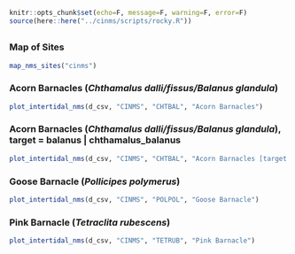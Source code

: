 
```r
knitr::opts_chunk$set(echo=F, message=F, warning=F, error=F)
source(here::here("../cinms/scripts/rocky.R"))
```

## {.tabset}

### Map of Sites

```r
map_nms_sites("cinms")
```

### Acorn Barnacles (_Chthamalus dalli/fissus/Balanus glandula_) {.active}

```r
plot_intertidal_nms(d_csv, "CINMS", "CHTBAL", "Acorn Barnacles")
```

### Acorn Barnacles (_Chthamalus dalli/fissus/Balanus glandula_), target = balanus | chthamalus_balanus

```r
plot_intertidal_nms(d_csv, "CINMS", "CHTBAL", "Acorn Barnacles [target = balanus | chthamalus_balanus]", c("balanus", "chthamalus_balanus"))
```

### Goose Barnacle (_Pollicipes polymerus_)

```r
plot_intertidal_nms(d_csv, "CINMS", "POLPOL", "Goose Barnacle")
```

### Pink Barnacle (_Tetraclita rubescens_)

```r
plot_intertidal_nms(d_csv, "CINMS", "TETRUB", "Pink Barnacle")
```















